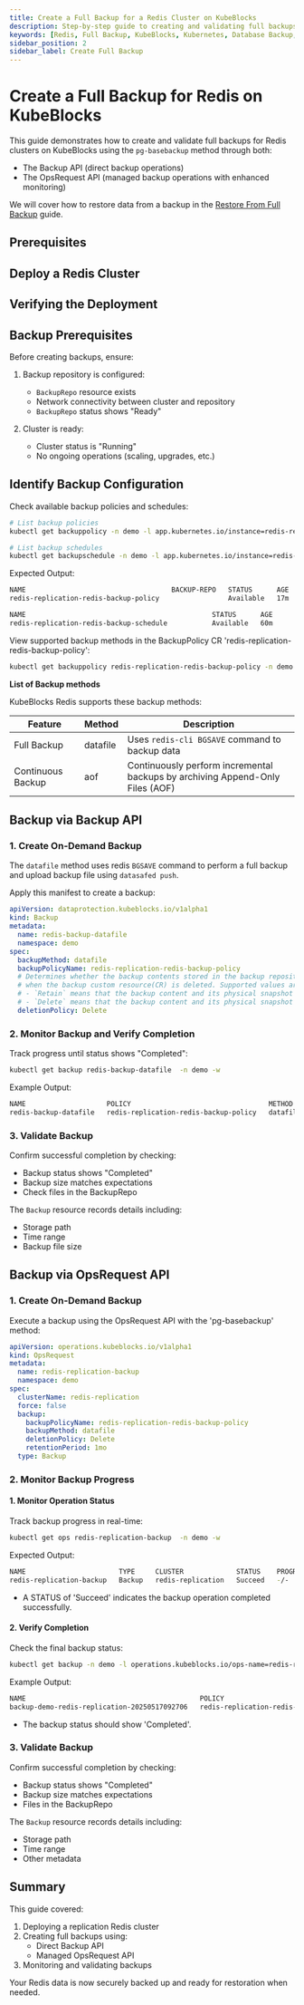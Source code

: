 ```yaml
---
title: Create a Full Backup for a Redis Cluster on KubeBlocks
description: Step-by-step guide to creating and validating full backups for Redis clusters using Backup API and OpsRequest API in KubeBlocks.
keywords: [Redis, Full Backup, KubeBlocks, Kubernetes, Database Backup, XtraBackup]
sidebar_position: 2
sidebar_label: Create Full Backup
---
```




# Create a Full Backup for Redis on KubeBlocks

This guide demonstrates how to create and validate full backups for Redis clusters on KubeBlocks using the `pg-basebackup` method through both:
- The Backup API (direct backup operations)
- The OpsRequest API (managed backup operations with enhanced monitoring)

We will cover how to restore data from a backup in the [Restore From Full Backup](./05-restoring-from-full-backup) guide.

## Prerequisites


<Prerequisites />

## Deploy a Redis Cluster


<CreateCluster />

## Verifying the Deployment


<VerifyCluster />

## Backup Prerequisites

Before creating backups, ensure:
1. Backup repository is configured:
   - `BackupRepo` resource exists
   - Network connectivity between cluster and repository
   - `BackupRepo` status shows "Ready"

2. Cluster is ready:
   - Cluster status is "Running"
   - No ongoing operations (scaling, upgrades, etc.)

## Identify Backup Configuration

Check available backup policies and schedules:

```bash
# List backup policies
kubectl get backuppolicy -n demo -l app.kubernetes.io/instance=redis-replication

# List backup schedules
kubectl get backupschedule -n demo -l app.kubernetes.io/instance=redis-replication
```

Expected Output:
```bash
NAME                                    BACKUP-REPO   STATUS      AGE
redis-replication-redis-backup-policy                 Available   17m

NAME                                              STATUS      AGE
redis-replication-redis-backup-schedule           Available   60m
```

View supported backup methods in the BackupPolicy CR 'redis-replication-redis-backup-policy':

```bash
kubectl get backuppolicy redis-replication-redis-backup-policy -n demo -oyaml | yq '.spec.backupMethods[].name'
```
**List of Backup methods**

KubeBlocks Redis supports these backup methods:

| Feature           | Method          | Description |
|-------------|--------|------------|
| Full Backup | datafile  | Uses `redis-cli BGSAVE` command to backup data |
| Continuous Backup | aof | Continuously perform incremental backups by archiving Append-Only Files (AOF) |

## Backup via Backup API

### 1. Create On-Demand Backup

The `datafile` method uses redis `BGSAVE` command to perform a full backup and  upload backup file using `datasafed push`.

Apply this manifest to create a backup:

```yaml
apiVersion: dataprotection.kubeblocks.io/v1alpha1
kind: Backup
metadata:
  name: redis-backup-datafile
  namespace: demo
spec:
  backupMethod: datafile
  backupPolicyName: redis-replication-redis-backup-policy
  # Determines whether the backup contents stored in the backup repository should be deleted
  # when the backup custom resource(CR) is deleted. Supported values are `Retain` and `Delete`.
  # - `Retain` means that the backup content and its physical snapshot on backup repository are kept.
  # - `Delete` means that the backup content and its physical snapshot on backup repository are deleted.
  deletionPolicy: Delete
```

### 2. Monitor Backup and Verify Completion

Track progress until status shows "Completed":

```bash
kubectl get backup redis-backup-datafile  -n demo -w
```

Example Output:

```bash
NAME                    POLICY                                  METHOD     REPO            STATUS      TOTAL-SIZE   DURATION   DELETION-POLICY   CREATION-TIME          COMPLETION-TIME        EXPIRATION-TIME
redis-backup-datafile   redis-replication-redis-backup-policy   datafile   <BACKUP_REPO>   Completed   3412         10s        Delete            2025-05-17T09:24:59Z   2025-05-17T09:25:08Z
```

### 3. Validate Backup

Confirm successful completion by checking:
- Backup status shows "Completed"
- Backup size matches expectations
- Check files in the BackupRepo

The `Backup` resource records details including:
- Storage path
- Time range
- Backup file size


## Backup via OpsRequest API

### 1. Create On-Demand Backup

Execute a backup using the OpsRequest API with the 'pg-basebackup' method:

```yaml
apiVersion: operations.kubeblocks.io/v1alpha1
kind: OpsRequest
metadata:
  name: redis-replication-backup
  namespace: demo
spec:
  clusterName: redis-replication
  force: false
  backup:
    backupPolicyName: redis-replication-redis-backup-policy
    backupMethod: datafile
    deletionPolicy: Delete
    retentionPeriod: 1mo
  type: Backup
```

### 2. Monitor Backup Progress

#### 1. Monitor Operation Status

Track backup progress in real-time:
```bash
kubectl get ops redis-replication-backup  -n demo -w
```

Expected Output:
```bash
NAME                       TYPE     CLUSTER             STATUS    PROGRESS   AGE
redis-replication-backup   Backup   redis-replication   Succeed   -/-        35s
```

- A STATUS of 'Succeed' indicates the backup operation completed successfully.

#### 2. Verify Completion

Check the final backup status:

```bash
kubectl get backup -n demo -l operations.kubeblocks.io/ops-name=redis-replication-backup
```

Example Output:
```bash
NAME                                           POLICY                                  METHOD     REPO            STATUS      TOTAL-SIZE   DURATION   DELETION-POLICY   CREATION-TIME          COMPLETION-TIME        EXPIRATION-TIME
backup-demo-redis-replication-20250517092706   redis-replication-redis-backup-policy   datafile   <BACKUP_REPO>   Completed   3458         10s        Delete            2025-05-17T09:27:06Z   2025-05-17T09:27:16Z   2025-06-16T09:27:16Z
```

- The backup status should show 'Completed'.

### 3. Validate Backup

Confirm successful completion by checking:
- Backup status shows "Completed"
- Backup size matches expectations
- Files in the BackupRepo

The `Backup` resource records details including:
- Storage path
- Time range
- Other metadata

## Summary

This guide covered:
1. Deploying a replication Redis cluster
2. Creating full backups using:
   - Direct Backup API
   - Managed OpsRequest API
3. Monitoring and validating backups

Your Redis data is now securely backed up and ready for restoration when needed.